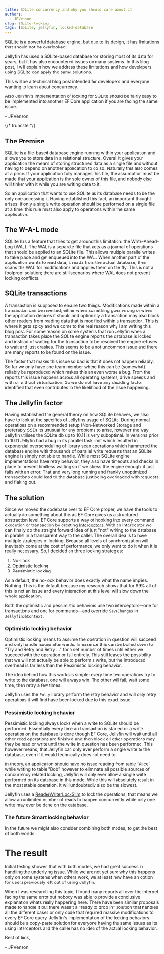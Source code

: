 ```yaml
---
title: SQLite concurrency and why you should care about it
authors:
  - JPVenson
slug: SQLite-locking
tags: [SQLite, jellyfin, locked-database]
---
```


SQLite is a powerful database engine, but due to its design, it has limitations that should not be overlooked.

Jellyfin has used a SQLite-based database for storing most of its data for years, but it has also encountered issues on many systems. In this blog post, I will explain how we address these limitations and how developers using SQLite can apply the same solutions.

This will be a technical blog post intended for developers and everyone wanting to learn about concurrency.

Also Jellyfin's implementation of locking for SQLite should be fairly easy to be implemented into another EF Core application if you are facing the same issue.

\- JPVenson

{/* truncate */}

## The Premise

SQLite is a file-based database engine running within your application and allows you to store data in a relational structure.
Overall it gives your application the means of storing structured data as a single file and without having to depend on another application to do so.
Naturally this also comes at a price. If your application fully manages this file, the assumption must be made that your application is the sole owner of this file, and nobody else will tinker with it while you are writing data to it.

So an application that wants to use SQLite as its database needs to be the only one accessing it.
Having established this fact, an important thought arises: if only a single write operation should be performed on a single file at a time, this rule must also apply to operations within the same application.

## The W-A-L mode

SQLite has a feature that tries to get around this limitation: the Write-Ahead-Log (WAL).
The WAL is a separate file that acts as a journal of operations that should be applied to an SQLite file.
This allows multiple parallel writes to take place and get enqueued into the WAL.
When another part of the application wants to read data, it reads from the actual database, then scans the WAL for modifications and applies them on the fly.
This is not a foolproof solution; there are still scenarios where WAL does not prevent locking conflicts.

## SQLite transactions

A transaction is supposed to ensure two things.
Modifications made within a transaction can be reverted, either when something goes wrong or when the application decides it should and optionally a transaction may also block other readers from reading data that is modified within a transaction.
This is where it gets spicy and we come to the real reason why I am writing this blog post.
For some reason on some systems that run Jellyfin when a transaction takes place the SQLite engine reports the database is locked and instead of waiting for the transaction to be resolved the engine refuses to wait and just crashes.
This seems to be a not uncommon issue and there are many reports to be found on the issue.

The factor that makes this issue so bad is that it does not happen reliably. So far we only have one team member where this can be (somewhat) reliably be reproduced which makes this an even worse a bug.
From the reports this issue happens across all operating systems, drive speeds and with or without virtualization.
So we do not have any deciding factor identified that even contributes to the likelihood of the issue happening.

## The Jellyfin factor

Having established the general theory on how SQLite behaves, we also have to look at the specifics of Jellyfins usage of SQLite.
During normal operations on a recommended setup (Non-Networked Storage and preferably SSD) its unusual for any problems to arise, however the way Jellyfin utilises the SQLite db up to 10.11 is very suboptimal.
In versions prior to 10.11 Jellyfin had a bug in its parallel task limit which resulted in exponential overscheduling of library scan operations which hammered the database engine with thousands of parallel write requests that an SQLite engine is simply not able to handle.
While most SQLite engine implementations have retry behavior, they also have timeouts and checks in place to prevent limitless waiting so if we stress the engine enough, it just fails with an error.
That and very long running and frankly unoptimized transactions could lead to the database just being overloaded with requests and flaking out.

## The solution

Since we moved the codebase over to EF Core proper, we have the tools to actually do something about this as EF Core gives us a structured abstraction level.
EF Core supports a way of hooking into every command execution or transaction by creating [Interceptors](https://learn.microsoft.com/en-us/ef/core/logging-events-diagnostics/interceptors).
With an interceptor we can finally do the straight forward idea of just "not" writing to the database in parallel in a transparent way to the caller.
The overall idea is to have multiple strategies of locking. Because all levels of synchronization will inevitably come at the cost of performance, we only want to do it when it is really necessary.
So, I decided on three locking strategies:

1. No-Lock
2. Optimistic locking
3. Pessimistic locking

As a default, the no-lock behavior does exactly what the name implies. Nothing. This is the default because my research shows that for 99% all of this is not an issue and every interaction at this level will slow down the whole application.

Both the optimistic and pessimistic behaviors use two interceptors—one for transactions and one for commands—and override `SaveChanges` in `JellyfinDbContext`.

### Optimistic locking behavior

Optimistic locking means to assume the operation in question will succeed and only handle issues afterwards. In essence this can be boiled down to "Try and Retry and Retry ..." for a set number of times until either we succeed with the operation or fail entirely.
This still leaves the possibility that we will not actually be able to perform a write, but the introduced overhead is far less than the Pessimistic locking behavior.

The idea behind how this works is simple: every time two operations try to write to the database, one will always win. The other will fail, wait some time, then retry a few times.

Jellyfin uses the `Polly` library perform the retry behavior and will only retry operations it will find have been locked due to this exact issue.

### Pessimistic locking behavior

Pessimistic locking always locks when a write to SQLite should be performed. Essentially every time an transaction is started or a write operation on the database is done though EF Core, Jellyfin will wait until all other read operations are finished and then block all other operations may they be read or write until the write in question has been performed.
This however means, that Jellyfin can only ever perform a single write to the database, even if it would technically does not need to.

In theory, an application should have no issue reading from table "Alice" while writing to table "Bob" however to eliminate all possible sources of concurrency related locking, Jellyfin will only ever allow a single write performed on its database in this mode.
While this will absolutely result in the most stable operation, it will undoubtedly also be the slowest.

Jellyfin uses a [ReaderWriterLockSlim](https://learn.microsoft.com/en-us/dotnet/fundamentals/runtime-libraries/system-threading-readerwriterlockslim) to lock the operations, that means we allow an unlimited number of reads to happen concurrently while only one write may ever be done on the database.

### The future Smart locking behavior

In the future we might also consider combining both modes, to get the best of both worlds.

# The result

Initial testing showed that with both modes, we had great success in handling the underlying issue. While we are not yet sure why this happens only on some systems when others work, we at least now have an option for users previously left out of using Jellyfin.

When I was researching this topic, I found many reports all over the internet facing the same error but nobody was able to provide a conclusive explanation whats really happening here.
There have been similar proposals made to handle it but there wasn't a "ready to drop in" solution that handles all the different cases or only code that required massive modifications to every EF Core query.
Jellyfin's implementation of the locking behaviors should be a copy-paste solution for everyone having the same issues as its using interceptors and the caller has no idea of the actual locking behavior.

Best of luck,

\- JPVenson
